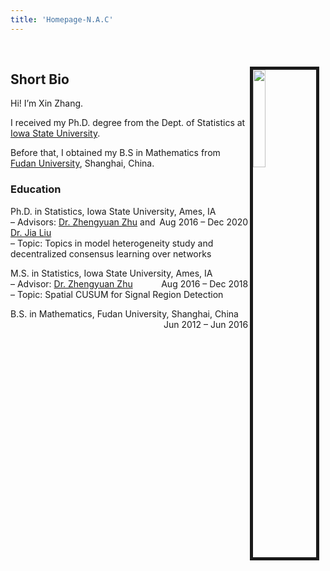 ```yaml
---
title: 'Homepage-N.A.C'
---
```

  
&nbsp;
<link rel="stylesheet" href="styles.css" type="text/css">

## **Short Bio**
<img src="images/IMG_8623.jpg" style="width:20%; border:5px solid ; margin-right: 10px; margin-top: -50px" align="right">


Hi! I’m Xin Zhang.   

I received my Ph.D. degree from the Dept. of Statistics at [Iowa State University](https://www.iastate.edu).   

Before that, I obtained my B.S in Mathematics from [Fudan University](http://www.fudan.edu.cn), Shanghai, China. 

<!-- My full CV is available [here](files/XinZhang_CV.pdf). -->

### **Education**

Ph.D. in Statistics, Iowa State University, Ames, IA [Aug 2016 – Dec 2020]{style="float:right"}  
-- Advisors: [Dr. Zhengyuan Zhu](https://www.stat.iastate.edu/people/zhengyuan-zhu) and [Dr. Jia Liu](https://kevinliu-osu-ece.github.io)    
-- Topic: Topics in model heterogeneity study and decentralized consensus learning over networks   
   

M.S. in Statistics, Iowa State University, Ames, IA [Aug 2016 – Dec 2018]{style="float:right"}  
-- Advisor: [Dr. Zhengyuan Zhu](https://www.stat.iastate.edu/people/zhengyuan-zhu)  
-- Topic: Spatial CUSUM for Signal Region Detection

B.S. in Mathematics, Fudan University, Shanghai, China [Jun 2012 – Jun 2016]{style="float:right"} 

<!-- ### **Work Experience** -->
<!-- Research Assistant@ [Network Informatics and Learning Research Group](https://kevinliu-osu-ece.github.io/group/index.html), Ames, IA [Dec 2017 – Dec 2020]{style="float:right"}   -->
<!-- -- Advisor: [Dr. Jia Liu](http://web.cs.iastate.edu/~jialiu/) -->

<!-- Research Assistant@ [Center for Survey Statistics & Methodology](https://www.cssm.iastate.edu), Ames, IA [Dec 2016 – Dec 2020]{style="float:right"}     -->
<!-- -- Advisor: [Dr. Zhengyuan Zhu](https://zhuz.public.iastate.edu) -->

<!-- Teaching Assistant @ Dept. Stat, Iowa State University, Ames, IA [Aug 2016 – Jun 2017]{style="float:right"}   -->
<!-- -- STAT 341(Spring 2017), Instructor: Dr.Kevin Kasper   -->
<!-- -- STAT 430(Fall 2016), Instructor: Dr.  -->
<!-- Kris De Brabanter   -->
<!-- -- STAT 341(Fall 2016), Instructor: Dr.Kevin Kasper  -->

<!-- ## **Awards** -->

<!-- **Vince Sposito Statistical Computing Award**, Stat. Dept.@ISU, 2020.     -->
<!-- **The Holly C. and E. Beth Fryer Award in Statistics**, Stat. Dept.@ISU, 2018.     -->
<!-- **Outstanding Graduate of Fudan Unversity**, @FDU, 2016   -->
<!-- **First Prize of the scholarship for Outstanding Students at Fudan University** ($5\%$), @FDU, 2015       -->





